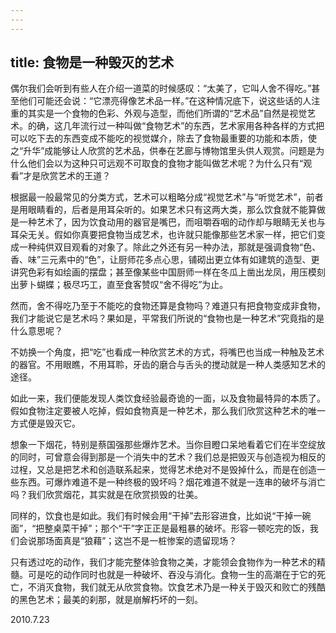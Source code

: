 ```yaml
---
---
---
```

title: 食物是一种毁灭的艺术
---




偶尔我们会听到有些人在介绍一道菜的时候感叹：“太美了，它叫人舍不得吃。”甚至他们可能还会说：“它漂亮得像艺术品一样。”在这种情况底下，说这些话的人注重的其实是一个食物的色彩、外观与造型，而他们所谓的“艺术品”自然是视觉艺术。的确，这几年流行过一种叫做“食物艺术”的东西，艺术家用各种各样的方式把可以吃下去的东西变成不能吃的视觉媒介，除去了食物最重要的功能和本质，使之“升华”成能够让人欣赏的艺术品，供奉在艺廊与博物馆里头供人观赏。问题是为什么他们会以为这种只可远观不可取食的食物才能叫做艺术呢？为什么只有“观看”才是欣赏艺术的王道？

根据最一般最常见的分类方式，艺术可以粗略分成“视觉艺术”与“听觉艺术”，前者是用眼睛看的，后者是用耳朵听的。如果艺术只有这两大类，那么饮食就不能算做是一种艺术了，因为饮食动用的器官是嘴巴，而咀嚼吞咽的动作却与眼睛无关也与耳朵无关。假如你真要把食物当成艺术，也许就只能像那些艺术家一样，把它们变成一种纯供双目观看的对象了。除此之外还有另一种办法，那就是强调食物“色、香、味”三元素中的“色”，让厨师花多点心思，铺砌出更立体有如建筑的造型、更讲究色彩有如绘画的摆盘；甚至像某些中国厨师一样在冬瓜上凿出龙凤，用压模刻出萝卜蝴蝶；极尽巧工，直至食客赞叹“舍不得吃”为止。

然而，舍不得吃乃至于不能吃的食物还算是食物吗？难道只有把食物变成非食物，我们才能说它是艺术吗？果如是，平常我们所说的“食物也是一种艺术”究竟指的是什么意思呢？



不妨换一个角度，把“吃”也看成一种欣赏艺术的方式，将嘴巴也当成一种触及艺术的器官。不用眼瞧，不用耳聆，牙齿的磨合与舌头的搅动就是一种人类感知艺术的途径。

如此一来，我们便能发现人类饮食经验最奇诡的一面，以及食物最特异的本质了。假如食物注定要被人吃掉，假如食物真是一种艺术，那么我们欣赏这种艺术的唯一方式便是毁灭它。

想象一下烟花，特别是蔡国强那些爆炸艺术。当你目瞪口呆地看着它们在半空绽放的同时，可曾意会得到那是一个消失中的艺术？我们总是把毁灭与创造视为相反的过桯，又总是把艺术和创造联系起来，觉得艺术绝对不是毁掉什么，而是在创造一些东西。可爆炸难道不是一种终极的毁坏吗？烟花难道不就是一连串的破坏与消亡吗？我们欣赏烟花，其实就是在欣赏损毁的壮美。

同样的，饮食也是如此。我们有时候会用“干掉”去形容进食，比如说“干掉一碗面”，“把整桌菜干掉”；那个“干”字正正是最粗暴的破坏。形容一顿吃完的饭，我们会说那场面真是“狼藉”；这岂不是一桩惨案的遗留现场？

只有透过吃的动作，我们才能完整体验食物之美，才能领会食物作为一种艺术的精髓。可是吃的动作同时也就是一种破坏、吞没与消化。食物一生的高潮在于它的死亡，不消灭食物，我们就无从欣赏食物。饮食艺术乃是一种关于毁灭和败亡的残酷的黑色艺术；最美的刹那，就是崩解朽坏的一刻。





2010.7.23